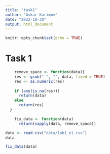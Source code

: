 ```yaml
---
title: "task1"
author: "Askar Karimov"
date: "2022-10-30"
output: html_document
---
```


```r
knitr::opts_chunk$set(echo = TRUE)
```

# Task 1

```r
    remove_space <- function(data){
    res <- gsub(" ", "", data, fixed = TRUE) 
    res <- as.numeric(res) 
    
    if (any(is.na(res)))
      return(data) 
    else
      return(res)
  }
```

```r
    fix_data <- function(data)
      return(sapply(data, remove_space))
```
```r
data <- read.csv("data/lab1_e1.csv")
data
```
```r
fix_data(data)
```